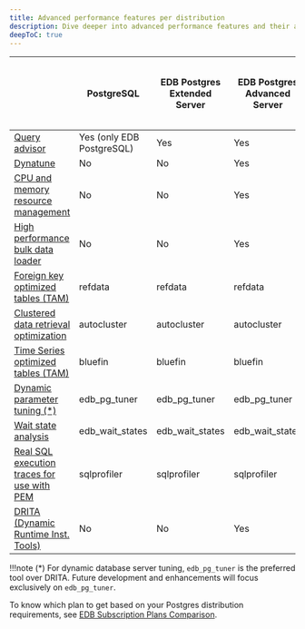 ```yaml
---
title: Advanced performance features per distribution
description: Dive deeper into advanced performance features and their availability per Postgres distribution.
deepToC: true
---
```


|                                                                                                                                                                  | PostgreSQL                | EDB Postgres Extended Server | EDB Postgres Advanced Server | EDB Postgres Advanced Server in Oracle compatibility mode |
|------------------------------------------------------------------------------------------------------------------------------------------------------------------|---------------------------|------------------------------|------------------------------|-----------------------------------------------------------|
| [Query advisor](/pg_extensions/query_advisor/)                                                                                                                   | Yes (only EDB PostgreSQL) | Yes                          | Yes                          | Yes                                                       |
| [Dynatune](/epas/latest/database_administration/01_configuration_parameters/03_configuration_parameters_by_functionality/02_resource_usage_memory/#edb_dynatune) | No                        | No                           | Yes                          | Yes                                                       |
| [CPU and memory resource management](/epas/latest/database_administration/10_edb_resource_manager/)                                                              | No                        | No                           | Yes                          | Yes                                                       |
| [High performance bulk data loader](/epas/latest/database_administration/02_edb_loader/)                                                                         | No                        | No                           | Yes                          | Yes                                                       |
| [Foreign key optimized tables (TAM)](/pg_extensions/advanced_storage_pack/#refdata)                                                                              | refdata                   | refdata                      | refdata                      | refdata                                                   |
| [Clustered data retrieval optimization](/pg_extensions/advanced_storage_pack/#autocluster)                                                                       | autocluster               | autocluster                  | autocluster                  | autocluster                                               |
| [Time Series optimized tables (TAM)](/pg_extensions/advanced_storage_pack/#bluefin)                                                                              | bluefin                   | bluefin                      | bluefin                      | bluefin                                                   |
| [Dynamic parameter tuning (*)](/pg_extensions/pg_tuner/)                                                                                                         | edb_pg_tuner              | edb_pg_tuner                 | edb_pg_tuner                 | edb_pg_tuner                                              |
| [Wait state analysis](/pg_extensions/wait_states/)                                                                                                               | edb_wait_states           | edb_wait_states              | edb_wait_states              | edb_wait_states                                           |
| [Real SQL execution traces for use with PEM](/pem/latest/profiling_workloads/)                                                                                   | sqlprofiler               | sqlprofiler                  | sqlprofiler                  | sqlprofiler                                               |
| [DRITA (Dynamic Runtime Inst. Tools)](/epas/latest/managing_performance/04_dynamic_runtime_instrumentation_tools_architecture_DRITA/)                            | No                        | No                           | Yes                          | Yes                                                       |

!!!note 
   (*) For dynamic database server tuning, `edb_pg_tuner` is the preferred tool over DRITA. Future development and enhancements will focus exclusively on `edb_pg_tuner`.

To know which plan to get based on your Postgres distribution requirements, see [EDB Subscription Plans Comparison](https://www.enterprisedb.com/products/plans-comparison).
